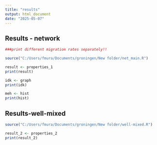 ---
title: "results"
output: html_document
date: "2025-05-07"
---


## Results - network

```{r network_results, echo=FALSE, print.eval = FALSE}

###print different migration rates separately!!

source("C:/Users/fmura/Documents/groningen/New folder/net_main.R")

result <- properties_1
print(result)

idk <- graph
print(idk)

meh <- hist
print(hist)
```
## Results-well-mixed
```{r well_mixed_results, echo=FALSE, eval=TRUE}
source("C:/Users/fmura/Documents/groningen/New folder/well-mixed.R")

result_2 <- properties_2
print(result_2)
```
